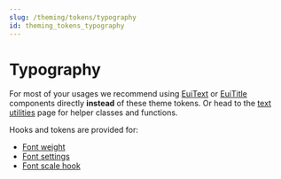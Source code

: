 ```yaml
---
slug: /theming/tokens/typography
id: theming_tokens_typography
---
```


# Typography

For most of your usages we recommend using [EuiText](../../../../components/display/text.mdx) or [EuiTitle](../../../../components/display/title.mdx) components directly **instead** of these theme tokens. Or head to the [text utilities](../../utilities/typography.mdx) page for helper classes and functions.

Hooks and tokens are provided for:

- [Font weight](./font_weight.mdx)
- [Font settings](./font_settings.mdx)
- [Font scale hook](./font_scale_hook.mdx)
